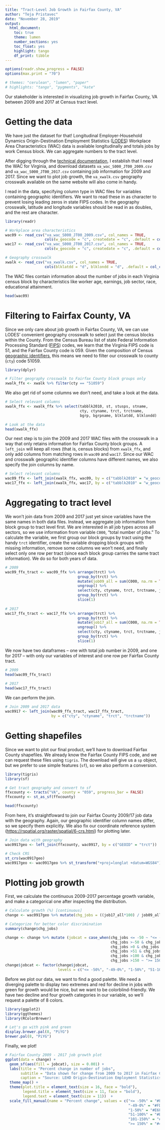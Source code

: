 ```yaml
---
title: "Tract-Level Job Growth in Fairfax County, VA"
author: "Teja Pristavec"
date: "November 28, 2019"
output:
  html_document:
    toc: true
    theme: lumen
    number_sections: yes
    toc_float: yes
    highlight: tango
    df_print: tibble
---
```


```r
options(readr.show_progress = FALSE)
options(max.print = "70")

# themes: "cerulean", "lumen", "paper"
# highlights: "tango", "pygments", "kate"
```

Our stakeholder is interested in visualizing job growth in Fairfax County, VA between 2009 and 2017 at Census tract level. 
   
# Getting the data
We have just the dataset for that! Longitudinal Employer-Household Dynamics Origin-Destination Employment Statistics (<a href = "https://lehd.ces.census.gov/data/#lodes" target = "_blank">LODES</a>) Workplace Area Characteristics (WAC) data is available longitudinally and totals jobs by work Census block. We can aggregate numbers to the tract level. 

After digging through the <a href = "https://lehd.ces.census.gov/data/lodes/LODES7/LODESTechDoc7.4.pdf" target = "_blank">technical documentation</a>, I establish that I need the WAC for Virginia, and download datasets `va_wac_S000_JT00_2009.csv` and `va_wac_S000_JT00_2017.csv` containing job information for 2009 and 2017. Since we want to plot job growth, the `va_xwalk.csv` geography crosswalk available on the same website will also come in handy.

I read in the data, specifying column type in WAC files for variables containing geographic identifiers. We want to read these in as character to prevent losing leading zeros in state FIPS codes. In the geography crosswalk, latitude and longitude variables should be read in as doubles, and the rest are character.

```r
library(readr)

# Workplace area characteristics
wac09 <- read_csv("va_wac_S000_JT00_2009.csv", col_names = TRUE, 
                  cols(w_geocode = "c", createdate = "c", .default = col_double()))
wac17 <- read_csv("va_wac_S000_JT00_2017.csv", col_names = TRUE, 
                  cols(w_geocode = "c", createdate = "c", .default = col_double()))

# Geography crosswalk
xwalk <- read_csv("va_xwalk.csv", col_names = TRUE, 
                  cols(blklatdd = "d", blklondd = "d", .default = col_character()))
```

The WAC files contain information about the number of jobs in each Virginia census block by characteristics like worker age, earnings, job sector, race, educational attainment.

```r
head(wac09)
```


# Filtering to Fairfax County, VA

Since we only care about job growth in Fairfax County, VA, we can use LODES' convenient geography crosswalk to select just the census blocks within the County. From the Census Bureau list of state Federal Information Processing Standard (<a href = "https://www.census.gov/geographies/reference-files/2017/demo/popest/2017-fips.html" target = "_blank">FIPS</a>) codes, we learn that the Virginia FIPS code is 51, and the Fairfax County code is 059. Given the composition of Census <a href = "https://www.census.gov/programs-surveys/geography/guidance/geo-identifiers.html" target = "_blank">geographic identifiers</a>, this means we need to filter our crosswalk to county (`cty`) code 51059.

```r
library(dplyr)

# Filter geography crosswalk to Fairfax County block groups only
xwalk_ffx <- xwalk %>% filter(cty == "51059")
```

We also get rid of some columns we don't need, and take a look at the data.

```r
# Select relevant columns
xwalk_ffx <- xwalk_ffx %>% select(tabblk2010, st, stusps, stname, 
                                  cty, ctyname, trct, trctname, 
                                  bgrp, bgrpname, blklatdd, blklondd)

# Look at the data
head(xwalk_ffx)
```

Our next step is to join the 2009 and 2017 WAC files with the crosswalk in a way that only retains information for Fairfax County block groups. A `left_join` will keep all rows (that is, census blocks) from `xwalk_ffx`, and only add columns from matching rows in `wac09` and `wac17`. Since our WAC and crosswalk geographic identifier columns have different names, we also specify the join columns by name.

```r
# Select relevant columns
wac09_ffx <- left_join(xwalk_ffx, wac09, by = c("tabblk2010" = "w_geocode"))
wac17_ffx <- left_join(xwalk_ffx, wac17, by = c("tabblk2010" = "w_geocode"))
```


# Aggregating to tract level

We won't join data from 2009 and 2017 just yet since variables have the same names in both data files. Instead, we aggregate job information from block group to tract level first. We are interested in all job types across all sectors, so we use information from variable `C000`, "total number of jobs." To calculate the variable, we first group our block groups by tract using the handy `trct` identifier, create the variable dropping block groups with missing information, remove some columns we won't need, and finally select only one row per tract (since each block group carries the same tract information). We do so for both years of data. 

```r
# 2009
wac09_ffx_tract <- wac09_ffx %>% arrange(trct) %>%
                                 group_by(trct) %>% 
                                 mutate(job09_all = sum(C000, na.rm = TRUE)) %>%
                                 ungroup() %>%
                                 select(cty, ctyname, trct, trctname, job09_all) %>% 
                                 group_by(trct) %>% 
                                 slice(1)
                                 
# 2017
wac17_ffx_tract <- wac17_ffx %>% arrange(trct) %>%
                                 group_by(trct) %>% 
                                 mutate(job17_all = sum(C000, na.rm = TRUE)) %>%
                                 ungroup() %>%
                                 select(cty, ctyname, trct, trctname, job17_all) %>% 
                                 group_by(trct) %>% 
                                 slice(1)
```

We now have two dataframes -- one with total job number in 2009, and one for 2017 -- with only our variables of interest and one row per Fairfax County tract. 

```r
# 2009
head(wac09_ffx_tract)
                                 
# 2017
head(wac17_ffx_tract)
```

We can perform the join.

```r
# Join 2009 and 2017 data
wac0917 <- left_join(wac09_ffx_tract, wac17_ffx_tract, 
                     by = c("cty", "ctyname", "trct", "trctname"))
```


# Getting shapefiles

Since we want to plot our final product, we'll have to download Fairfax County shapefiles. We already know the Fairfax County FIPS code, and we can request these files using `tigris`. The download will give us a `sp` object, but we prefer to use simple features (`sf`), so we also perform a conversion.

```r
library(tigris)
library(sf)

# Get tract geography and convert to sf
ffxcounty <- tracts("VA", county = "059", progress_bar = FALSE)
ffxcounty <- st_as_sf(ffxcounty)

head(ffxcounty)
```

From here, it's straightfoward to join our Fairfax County 2009/17 job data with the geography. Again, our geographic identifier column names differ, so we specify them explicitly. We also fix our coordinate reference system ([https://rspatial.org/raster/spatial/6-crs.html](CRS)) for plotting later.

```r
# Join data with geography
wac0917geo <- left_join(ffxcounty, wac0917, by = c("GEOID" = "trct"))

# Check CRS
st_crs(wac0917geo)
wac0917geo <- wac0917geo %>% st_transform("+proj=longlat +datum=WGS84")
```


# Plotting job growth

First, we calculate the continuous 2009-2017 percentage growth variable, and make a categorical one after inspecting the distribution.

```r
# Calculate growth (%) [continuous]
change <- wac0917geo %>% mutate(chg_jobs = ((job17_all*100) / job09_all) - 100)

# Categorize for better color discrimination
summary(change$chg_jobs)

change <- change %>% mutate (jobcat = case_when(chg_jobs <= -50 ~ "<= -50%",
                                                chg_jobs >-50 & chg_jobs <=0 ~ "-49-0%",
                                                chg_jobs >0 & chg_jobs <=50 ~ "1-50%",
                                                chg_jobs >51 & chg_jobs <=100 ~ "51-100%",
                                                chg_jobs >100 & chg_jobs <=150 ~ "101-150%",
                                                chg_jobs >150 ~ ">= 150%"))
change$jobcat <- factor(change$jobcat, 
                        levels = c("<= -50%", "-49-0%", "1-50%", "51-100%", "101-150%", ">= 150%"))
```    

Before we plot our data, we want to find a good palette. We need a diverging palette to display two extremes and red for decline in jobs with green for growth would be nice, but we want to be colorblind-friendly. We have two decline and four growth categories in our variable, so we'll request a palette of 8 colors.

```r
library(ggplot2)
library(ggthemes)
library(RColorBrewer)

# Let's go with pink and green
display.brewer.pal(8, "PiYG")
brewer.pal(8, "PiYG")
```

Finally, we plot! 

```r
# Fairfax County 2009 - 2017 job growth plot
ggplot(data = change) +
  geom_sf(aes(fill = jobcat), size = 0.001) +
  labs(title = "Percent change in number of jobs", 
       subtitle = "Data shown for change from 2009 to 2017 in Fairfax County by tract.",
       caption = "Source: LEHD Origin-Destination Employment Statistics (LODES) data.") +
  theme_map() +
  theme(plot.title = element_text(size = 16, face = "bold"),
        legend.title = element_text(size = 11, face = "bold"),
        legend.text = element_text(size = 11))  +
  scale_fill_manual(name = "Percent change", values = c("<= -50%" = "#F1B6DA",
                                                        "-49-0%" = "#FDE0EF",
                                                        "1-50%" = "#E6F5D0",
                                                        "51-100%" = "#B8E186",
                                                        "101-150%" = "#7FBC41",
                                                        ">= 150%" = "#4D9221"))
```
